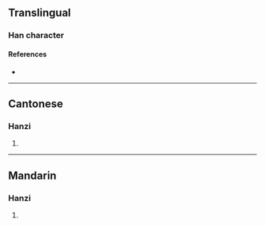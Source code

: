 {{character info/new}}
==Translingual==

===Han character===
{{Han char|rn=86|rad=火|as=11|sn=15|four=97832|canj=FYNB|ids=⿰火通}}

====References====
* {{Han ref|kx=0680.320|dkj=19343|dj=1092.090|hdz=32230.050|uh=71A5|ud=29093|bh=E66B|bd=58987}}

----

==Cantonese==

===Hanzi===
{{yue-hanzi|jyut=|y=tung1}}

# {{defn|lang=yue|sort=火11}}

----

==Mandarin==

===Hanzi===
{{cmn-hanzi|pin=[[tōng]] ([[tong1]])|wg=t'ung<sup>1</sup>}}

# {{defn|lang=cmn|sort=火11}}